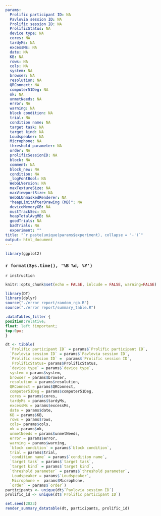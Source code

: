 ```yaml
---
params:
  Prolific participant ID: NA
  Pavlovia session ID: NA 
  Prolific session ID: NA
  ProlificStatus: NA
  device type: NA 
  cores: NA
  tardyMs: NA
  excessMs: NA
  date: NA
  KB: NA
  rows: NA
  cols: NA
  system: NA
  browser: NA
  resolution: NA
  QRConnect: NA
  computer51Deg: NA
  ok: NA
  unmetNeeds: NA
  error: NA
  warning: NA 
  block condition: NA
  trial: NA
  condition name: NA
  target task: NA
  target kind: NA
  Loudspeaker: NA
  Microphone: NA
  threshold parameter: NA
  order: NA
  prolificSessionID: NA
  block: NA
  comment: NA
  block_new: NA
  condition: NA
  _logFontBool: NA
  WebGLVersion: NA
  maxTextureSize: NA
  maxViewportSize: NA
  WebGLUnmaskedRenderer: NA
  "heapLimitAfterDrawing (MB)": NA
  deviceMemoryGB: NA
  mustTrackSec: NA
  heapTotalAvgMB: NA
  goodTrials: NA
  badTrials: NA
  experiment: ""
title: "`r paste(unique(params$experiment), collapse = '-')`"
output: html_document
---
```

```r
library(ggplot2)
```

### `r format(Sys.time(), '%B %d, %Y')`

```{=html}
<style>
.main-container {
    margin-left: 0;
    margin-right: 0;
}
</style>
```

`r instruction`

```r
knitr::opts_chunk$set(echo = FALSE, inlcude = FALSE, warning=FALSE)
```


```r
library(DT)
library(dplyr)
source("./error report/random_rgb.R")
source("./error report/summary_table.R")
```

```css
.dataTables_filter {
position:relative; 
float: left !important; 
top:0px;
}
```

```r
dt <- tibble(
  `Prolific participant ID` = params$`Prolific participant ID`,
  `Pavlovia session ID` = params$`Pavlovia session ID`,
  `Prolific session ID` =  params$`Prolific session ID`,
   ProlificStatus= params$ProlificStatus,
  `device type` = params$`device type`,
  system = params$system,
  browser = params$browser,
  resolution = params$resolution,
  QRConnect = params$QRConnect,
  computer51Deg = params$computer51Deg,
  cores = params$cores,
  tardyMs = params$tardyMs,
  excessMs = params$excessMs,
  date = params$date,
  KB = params$KB,
  rows = params$rows,
  cols= params$cols,
  ok = params$ok,
  unmetNeeds = params$unmetNeeds,
  error = params$error,
  warning = params$warning,
  `block condition` = params$`block condition`,
  trial = params$trial,
  `condition name` = params$`condition name`,
  `target task` = params$`target task`,
  `target kind` = params$`target kind`,
  `threshold parameter` = params$`threshold parameter`,
   Loudspeaker = params$`Loudspeaker`, 
   Microphone =  params$Microphone,
  `order` = params$`order`)
participants <- unique(dt$`Pavlovia session ID`)
prolific_id <- unique(dt$`Prolific participant ID`)
```


```r
set.seed(2023)
render_summary_datatable(dt, participants, prolific_id)
```



